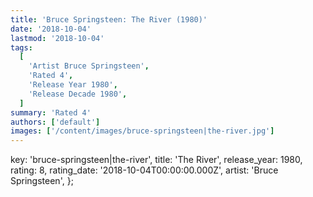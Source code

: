 ```yaml
---
title: 'Bruce Springsteen: The River (1980)'
date: '2018-10-04'
lastmod: '2018-10-04'
tags:
  [
    'Artist Bruce Springsteen',
    'Rated 4',
    'Release Year 1980',
    'Release Decade 1980',
  ]
summary: 'Rated 4'
authors: ['default']
images: ['/content/images/bruce-springsteen|the-river.jpg']
---
```


  key: 'bruce-springsteen|the-river',
  title: 'The River',
  release_year: 1980,
  rating: 8,
  rating_date: '2018-10-04T00:00:00.000Z',
  artist: 'Bruce Springsteen',
};

<MusicRating data={data} />

